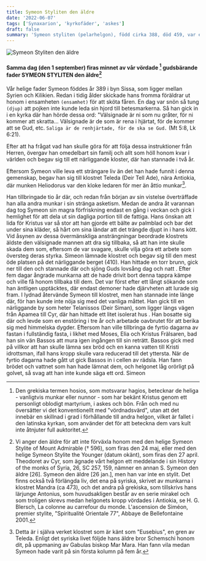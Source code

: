 ```yaml
---
title: Symeon Styliten den äldre
date: '2022-06-07'
tags: ['Synaxarion', 'kyrkofäder', 'askes']
draft: false
summary: 'Symeon styliten (pelarhelgon), född cirka 388, död 459, var en kristen eremit och ett helgon som i cirka 30 år levde på en pelare i Qalat as-Siman nära Aleppo i Syrien för att komma närmare Gud genom böner och askes. '
---
```


![Symeon Styliten den äldre](/static/ortodoxa/symeon-stylite02.png)

#### Samma dag (den 1 september) firas minnet av vår vördade [^1] gudsbärande fader **SYMEON STYLITEN** den äldre[^2]

Vår helige fader Symeon föddes år 389 i byn Sissa, som ligger mellan Syrien och Kilikien.
Redan i tidig ålder skickade hans fromma föräldrar ut honom i ensamheten `(ensamhet)` för att sköta fåren. En dag
var snön så tung `(djup)` att pojken inte kunde leda sin hjord till betesmarkerna. Så han gick in i en kyrka där han hörde dessa ord: "Välsignade är ni som nu gråter, för ni kommer att skratta... Välsignade är de som
är rena i hjärtat, för de kommer att se Gud, etc. `Saliga är de renhjärtade, för de ska se Gud.` (Mt 5:8, Lk 6:21).

Efter att ha frågat vad han skulle göra för att följa dessa instruktioner från Herren, övergav han omedelbart sin familj och allt som höll honom kvar i världen och begav sig till ett närliggande kloster, där han stannade i två år.

Eftersom Symeon ville leva ett strängare liv än det han hade funnit i denna gemenskap, begav han sig till klostret Teleda (Deir Tell Ade), nära Antiokia, där munken Heliodorus var den kloke ledaren för mer än åttio munkar[^3].

Han tillbringade tio år där, och redan från början av sin vistelse överträffade han alla andra munkar i sin stränga asketism. Medan de andra åt varannan dag tog Symeon sin magra förfriskning endast en gång i veckan och gick i hemlighet för att dela ut sin dagliga portion till de fattiga. Hans önskan att lida för Kristus var så stor att han gjorde ett bälte av palmblad och bar det under sina kläder, så hårt om sina ländar att det trängde djupt in i hans kött. Vid åsynen av dessa övermänskliga ansträngningar beordrade klostrets äldste den välsignade mannen att dra sig tillbaka, så att han inte skulle skada dem som, eftersom de var svagare, skulle vilja göra ett arbete som översteg deras styrka.
Simeon lämnade klostret och begav sig till den mest öde platsen på det närliggande berget (410). Han hittade en torr brunn, gick ner till den och stannade där och sjöng Guds lovsång dag och natt . Efter fem dagar ångrade munkarna att de hade drivit bort denna tappra kämpe och ville få honom tillbaka till dem. Det var först efter ett långt sökande som han äntligen upptäcktes, där endast demoner hade djärvheten att lurade sig fram. I lydnad återvände Symeon till klostret, men han stannade inte länge där, för han kunde inte nöja sig med det vanliga måttet. Han gick till en närliggande by som heter Telanissos (Deir Siman), som ligger längs vägen från Apamea till Cyr, där han hittade ett litet isolerat hus . Han bosatte sig där och levde som en enstöring i tre år och arbetade oavbrutet för att berika sig med himmelska dygder. Eftersom han ville tillbringa de fyrtio dagarna av fastan i fullständig fasta, i likhet med Moses, Elia och Kristus Frälsaren, bad han sin vän Bassos att mura igen ingången till sin reträtt. Bassos gick med på villkor att han skulle lämna sex bröd och en kanna vatten till Kristi idrottsman, ifall hans kropp skulle vara reducerad till det yttersta. När de fyrtio dagarna hade gått ut gick Bassos in i cellen av rädsla. Han fann brödet och vattnet som han hade lämnat dem, och helgonet låg orörligt på golvet, så svag att han inte kunde säga ett ord. Simeon

[^1]:
    Den grekiska termen hosios, som motsvarar hagios, betecknar de heliga - vanligtvis munkar eller nunnor - som har bekänt
    Kristus genom ett personligt oblodigt martyrium, i askes och bön. Från och med nu översätter vi det konventionellt med
    "vördnadsvärd", utan att det innebär en skillnad i grad i förhållande till andra helgon, vilket är fallet i den latinska kyrkan,
    som använder det för att beteckna dem vars kult inte åtnjuter full auktoritet.

[^2]: Vi anger den äldre för att inte förväxla honom med den helige Symeon Stylite of Mount Admirable († 596), som firas den 24 maj, eller med den helige Symeon Stylite the Younger (datum okänt), som firas den 27 april. Theodoret av Cyr, som ägnade vårt helgon ett meddelande i sin History of the monks of Syria, 26, SC 257, 159, nämner en annan S. Symeon den äldre [26]. Symeon den äldre [26 jan.], men han var inte en stylit. Det finns också två förlängda liv, det ena på syriska, skrivet av munkarna i klostret Mandra (ca 473), och det andra på grekiska, som tillskrivs hans lärjunge Antonius, som huvudsakligen består av en serie mirakel och som troligen skrevs medan helgonets kropp vördades i Antiokia, se H. G. Blersch, La colonne au carrefour du monde. L'ascension de Siméon, premier stylite, "Spiritualité Orientale 77", Abbaye de Bellefontaine 2001.
[^3]: Detta är i själva verket klostret som är känt som "Eusebius", en gren av Teleda. Enligt det syriska livet följde hans äldre bror Schemschi honom dit, på uppmaning av Gabulas biskop Mar Mara. Han fann vila medan Symeon hade varit på sin första kolumn på fem år.
